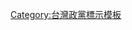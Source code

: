 {{Political party/logo2
|name  = {{Political party/logo2/data|name_自由台灣黨}}
|color = {{Political party/logo2/data|color_自由台灣黨}}
|abbr  = {{Political party/logo2/data|abbr_自由台灣黨}}
}}<noinclude>
[[Category:台灣政黨標示模板]]
</noinclude>